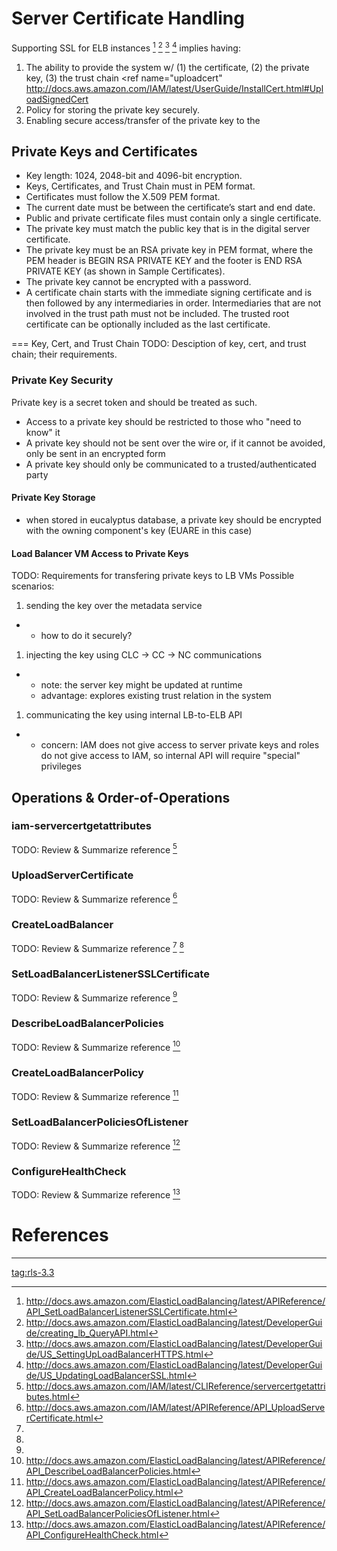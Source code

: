 = Server Certificate Handling =
Supporting SSL for ELB instances <ref name="elbsetcert">http://docs.aws.amazon.com/ElasticLoadBalancing/latest/APIReference/API_SetLoadBalancerListenerSSLCertificate.html</ref> 
<ref name="elbcreating">http://docs.aws.amazon.com/ElasticLoadBalancing/latest/DeveloperGuide/creating_lb_QueryAPI.html</ref> 
<ref name="elbcreatelbcert">http://docs.aws.amazon.com/ElasticLoadBalancing/latest/DeveloperGuide/US_SettingUpLoadBalancerHTTPS.html</ref> 
<ref name="elbupdatecert">http://docs.aws.amazon.com/ElasticLoadBalancing/latest/DeveloperGuide/US_UpdatingLoadBalancerSSL.html</ref> implies having:

# The ability to provide the system w/ (1) the certificate, (2) the private key, (3) the trust chain <ref name="uploadcert" http://docs.aws.amazon.com/IAM/latest/UserGuide/InstallCert.html#UploadSignedCert</ref>
# Policy for storing the private key securely.
# Enabling secure access/transfer of the private key to the 

== Private Keys and Certificates ==
* Key length: 1024, 2048-bit and 4096-bit encryption.
* Keys, Certificates, and Trust Chain must in PEM format.
* Certificates must follow the X.509 PEM format.
* The current date must be between the certificate’s start and end date.
* Public and private certificate files must contain only a single certificate.
* The private key must match the public key that is in the digital server certificate.
* The private key must be an RSA private key in PEM format, where the PEM header is BEGIN RSA PRIVATE KEY and the footer is END RSA PRIVATE KEY (as shown in Sample Certificates).
* The private key cannot be encrypted with a password.
* A certificate chain starts with the immediate signing certificate and is then followed by any intermediaries in order. Intermediaries that are not involved in the trust path must not be included. The trusted root certificate can be optionally included as the last certificate.

=== Key, Cert, and Trust Chain 
TODO:  Desciption of key, cert, and trust chain; their requirements.

=== Private Key Security ===
Private key is a secret token and should be treated as such.
* Access to a private key should be restricted to those who "need to know" it
* A private key should not be sent over the wire or, if it cannot be avoided, only be sent in an encrypted form
* A private key should only be communicated to a trusted/authenticated party

==== Private Key Storage ====
* when stored in eucalyptus database, a private key should be encrypted with the owning component's key (EUARE in this case)

==== Load Balancer VM Access to Private Keys ====
TODO:  Requirements for transfering private keys to LB VMs
Possible scenarios:
# sending the key over the metadata service
** how to do it securely? 
# injecting the key using CLC -> CC -> NC communications
** note: the server key might be updated at runtime
** advantage: explores existing trust relation in the system
# communicating the key using internal LB-to-ELB API
** concern: IAM does not give access to server private keys and roles do not give access to IAM, so internal API will require "special" privileges

== Operations & Order-of-Operations ==

=== iam-servercertgetattributes ===
TODO:  Review & Summarize reference <ref name="iamcertattr">http://docs.aws.amazon.com/IAM/latest/CLIReference/servercertgetattributes.html</ref>

=== UploadServerCertificate ===
TODO:  Review & Summarize reference <ref name="iamcertupload">http://docs.aws.amazon.com/IAM/latest/APIReference/API_UploadServerCertificate.html</ref>

=== CreateLoadBalancer ===
TODO:  Review & Summarize reference <ref name="elbcreatecert"/> <ref name="elbcreating"/>

=== SetLoadBalancerListenerSSLCertificate ===
TODO:  Review & Summarize reference <ref name="elbupdatecert"/>

=== DescribeLoadBalancerPolicies ===
TODO:  Review & Summarize reference <ref name="elbdescribepolicies">http://docs.aws.amazon.com/ElasticLoadBalancing/latest/APIReference/API_DescribeLoadBalancerPolicies.html</ref>

=== CreateLoadBalancerPolicy ===
TODO:  Review & Summarize reference <ref name="elbdescribepolicies">http://docs.aws.amazon.com/ElasticLoadBalancing/latest/APIReference/API_CreateLoadBalancerPolicy.html</ref>

=== SetLoadBalancerPoliciesOfListener ===
TODO:  Review & Summarize reference <ref name="elbdescribepolicies">http://docs.aws.amazon.com/ElasticLoadBalancing/latest/APIReference/API_SetLoadBalancerPoliciesOfListener.html</ref>

=== ConfigureHealthCheck ===
TODO:  Review & Summarize reference <ref name="elbdescribepolicies">http://docs.aws.amazon.com/ElasticLoadBalancing/latest/APIReference/API_ConfigureHealthCheck.html</ref>


= References =
<references />

----
[[tag:rls-3.3]]